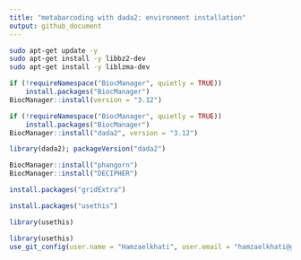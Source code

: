 ```yaml
---
title: "metabarcoding with dada2: environment installation"
output: github_document
---
```




```bash
sudo apt-get update -y 
sudo apt-get install -y libbz2-dev
sudo apt-get install -y liblzma-dev
```
 
```r
if (!requireNamespace("BiocManager", quietly = TRUE))
    install.packages("BiocManager")
BiocManager::install(version = "3.12")
```

```r
if (!requireNamespace("BiocManager", quietly = TRUE))
    install.packages("BiocManager")
BiocManager::install("dada2", version = "3.12")
```


```r
library(dada2); packageVersion("dada2")
```

```r
BiocManager::install("phangorn")
BiocManager::install("DECIPHER")
```

```r
install.packages("gridExtra")
```

```r
install.packages("usethis")
```

```r
library(usethis)
```

```r
library(usethis)
use_git_config(user.name = "Hamzaelkhati", user.email = "hamzaelkhati@gmail.com")
```



